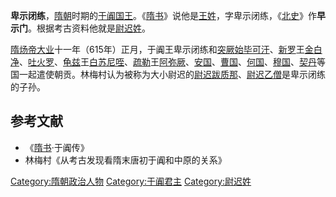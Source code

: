 '''卑示闭练'''，[[隋朝|隋朝]]时期的[[于阗|于阗]][[国王|国王]]。《[[隋书|隋书]]》说他是[[王姓|王姓]]，字卑示闭练，《[[北史|北史]]》作'''早示门'''。根据考古资料他就是[[尉迟姓|尉迟姓]]。

[[隋炀帝|隋炀帝]][[大业_(年号)|大业]]十一年（615年）正月，于阗王卑示闭练和[[突厥|突厥]][[始毕可汗|始毕可汗]]、[[新罗|新罗]]王[[金白净|金白净]]、[[吐火罗|吐火罗]]、[[龟兹|龟兹]]王[[白苏尼咥|白苏尼咥]]、[[疏勒|疏勒]]王[[阿弥厥|阿弥厥]]、[[安国_(昭武九姓)|安国]]、[[曹国|曹国]]、[[何国|何国]]、[[穆国|穆国]]、[[契丹|契丹]]等国一起遣使朝贡。林梅村认为被称为大小尉迟的[[尉迟跋质那|尉迟跋质那]]、[[尉迟乙僧|尉迟乙僧]]是卑示闭练的子孙。

==参考文献==
*《[[隋书|隋书]]·于阗传》
*林梅村《从考古发现看隋末唐初于阗和中原的关系》
{{start box}}
{{s-before|？}}
{{s-title|[[于阗|于阗]]国王|7世纪初}}
{{s-after|[[尉迟屈密|尉迟屈密]]}}
{{end box}}
[[Category:隋朝政治人物|Category:隋朝政治人物]]
[[Category:于阗君主|Category:于阗君主]]
[[Category:尉迟姓|Category:尉迟姓]]